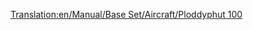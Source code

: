 [[Translation:en/Manual/Base Set/Aircraft/Ploddyphut 100]]

{{en/Aircraft|Name=Ploddyphut 100
|Image=[[File:en/Ploddyphut100.png|Ploddyphut 100]]
|Cost=£35,546 ($71,092)
|Speed=473 km/h (296 MPH)
|Annual=£3,187
|Designed=1945
|Lifespan=20 years
|Capacity=25 passengers, 5 bags of mail
|Description=Toyland Version of the [[en/Manual/Base Set/Aircraft/Sampson U52|Sampson U52/Junkers J52]]. The first aircraft available in the Toyland climate.
|Real-life=Fictional
}}